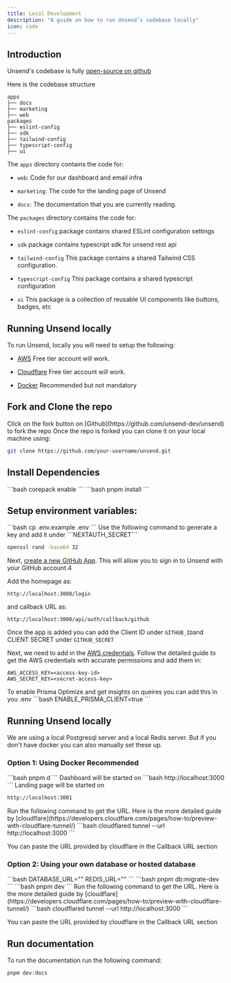 ```yaml
---
title: Local Development
description: "A guide on how to run Unsend’s codebase locally"
icon: code
---
```


## Introduction

Unsend's codebase is fully [open-source on github](https://github.com/unsend-dev/unsend)

Here is the codebase structure

  ``` 
apps
  ├── docs
  ├── marketing
  ├── web
packages
  ├── eslint-config
  ├── sdk
  ├── tailwind-config
  ├── typescript-config
  ├── ui 
  ```

The ```apps``` directory contains the code for:

- ```web```: Code for our dashboard and email infra

- ```marketing```: The code for the landing page of Unsend

- ```docs```: The documentation that you are currently reading.

The ```packages``` directory contains the code for:

- ```eslint-config```  package contains shared ESLint configuration settings

- ```sdk``` package contains typescript sdk for unsend rest api

- ```tailwind-config``` This package contains a shared Tailwind CSS configuration.

- ```typescript-config``` This package contains a shared typescript configuration

- ```ui``` This package is a collection of reusable UI components like buttons, badges, etc

## Running Unsend locally

To run Unsend, locally you will need to setup the following:

- [AWS](https://aws.amazon.com/) Free tier account will work.

- [Cloudflare](https://www.cloudflare.com/) Free tier account will work.

- [Docker](https://docs.docker.com/engine/install/) Recommended but not mandatory

## Fork and Clone the repo

<Steps>
  <Step title="Fork the repo">
    Click on the fork button on [Github](https://github.com/unsend-dev/unsend) to fork the repo
  </Step>
  <Step title="Clone the repo">
  Once the repo is forked you can clone it on your local machine using:

  ```bash
  git clone https://github.com/your-username/unsend.git
  ```
  </Step>
</Steps>

## Install Dependencies

<Steps>
<Step>
```bash
corepack enable
```
</Step>

<Step>
```bash
pnpm install
```
</Step>
</Steps>

## Setup environment variables:

<Steps>
    <Step title="Copy the env.example file into .env">
    ```bash
     cp .env.example .env
     ```
  </Step>
  <Step title="Nextauth secret">
  Use the following command to generate a key and add it under ```NEXTAUTH_SECRET```

  ```bash
  openssl rand -base64 32
  ```
  </Step>
  <Step title="Setup Github Oauth">

  Next, [create a new GitHub App](https://github.com/settings/applications/new). This will allow you to sign in to Unsend with your GitHub account.4

  Add the homepage as:
  
  ```
  http://localhost:3000/login
  ```

  and callback URL as:
  ```
  http://localhost:3000/api/auth/callback/github
  ```

  Once the app is added you can add the Client ID under ``GITHUB_ID``and CLIENT SECRET under ```GITHUB_SECRET```
  </Step>
    <Step title="Setup AWS credentials">

  Next, we need to add in the [AWS credentials](https://docs.unsend.dev/get-started/create-aws-credentials). Follow the detailed guide to get the AWS credentials with accurate permissions and add them in:
  
  ```
 AWS_ACCESS_KEY=<access-key-id>
 AWS_SECRET_KEY=<secret-access-key>
  ```
  </Step>
    <Step title="Optional: Enable prisma optimize">
     To enable Prisma Optimize and get insights on queires you can add this in you .env
    ```bash
    ENABLE_PRISMA_CLIENT=true
    ```
  </Step>
</Steps>

## Running Unsend locally
We are using a local Postgresql server and a local Redis server. But if you don't have docker you can also manually set these up.

### Option 1: Using Docker Recommended
<Steps>
<Step title="Start the dashboard">
```bash
pnpm d
```
</Step>
<Step title="Dashboard and Landing page will start running">
Dashboard will be started on
```bash
http://localhost:3000
```
Landing page will be started on

```bash
http://localhost:3001
```
</Step>
<Step title="Once you login with Github you will be prompted with SES settings. You will need to run cloudflare tunnel to add the callback URL">
Run the following command to get the URL. Here is the more detailed guide by [cloudflare](https://developers.cloudflare.com/pages/how-to/preview-with-cloudflare-tunnel/)
```bash
cloudflared tunnel --url http://localhost:3000
```

You can paste the URL provided by cloudflare in the Callback URL section

</Step>
</Steps>

### Option 2: Using your own database or hosted database
<Steps>
<Step title="Set up your PostgreSQL and Redis database in Environment Variables">
```bash
DATABASE_URL=""
REDIS_URL=""
```
</Step>
<Step title="Migrate the database">
```bash
pnpm db:migrate-dev
```
</Step>
<Step title="Start the development server">
```bash
pnpm dev
```
</Step>
<Step title="Once you login with Github you will be prompted with SES settings. You will need to run cloudflare tunnel to add the callback URL">
Run the following command to get the URL. Here is the more detailed guide by [cloudflare](https://developers.cloudflare.com/pages/how-to/preview-with-cloudflare-tunnel/)
```bash
cloudflared tunnel --url http://localhost:3000
```

You can paste the URL provided by cloudflare in the Callback URL section

</Step>
</Steps>


## Run documentation

To run the documentation run the following command:

```bash
pnpm dev:docs
```
